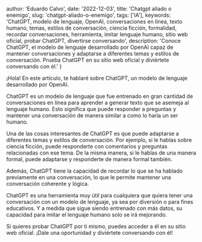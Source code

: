 
  author: 'Eduardo Calvo',
  date: '2022-12-03',
  title: 'Chatgpt aliado o enemigo',
  slug: 'chatgpt-aliado-o-enemigo',
  tags: ['IA'],
  keywords: 'ChatGPT, modelo de lenguaje, OpenAI, conversaciones en línea, texto humano, temas, estilos de conversación, ciencia ficción, formalidad, recordar conversaciones, herramienta, imitar lenguaje humano, sitio web oficial, probar ChatGPT, divertirse conversando',
  description: 'Conoce ChatGPT, el modelo de lenguaje desarrollado por OpenAI capaz de mantener conversaciones y adaptarse a diferentes temas y estilos de conversación. Prueba ChatGPT en su sitio web oficial y diviértete conversando con él.'
}


¡Hola! En este artículo, te hablaré sobre ChatGPT, un modelo de lenguaje desarrollado por OpenAI.

ChatGPT es un modelo de lenguaje que fue entrenado en gran cantidad de conversaciones en línea para aprender a generar texto que se asemeja al lenguaje humano. Esto significa que puede responder a preguntas y mantener una conversación de manera similar a como lo haría un ser humano.

Una de las cosas interesantes de ChatGPT es que puede adaptarse a diferentes temas y estilos de conversación. Por ejemplo, si le hablas sobre ciencia ficción, puede responderte con comentarios y preguntas relacionadas con ese tema. De la misma manera, si le hablas de una manera formal, puede adaptarse y responderte de manera formal también.

Además, ChatGPT tiene la capacidad de recordar lo que se ha hablado previamente en una conversación, lo que le permite mantener una conversación coherente y lógica.

ChatGPT es una herramienta muy útil para cualquiera que quiera tener una conversación con un modelo de lenguaje, ya sea por diversión o para fines educativos. Y a medida que sigue siendo entrenado con más datos, su capacidad para imitar el lenguaje humano solo se irá mejorando.

Si quieres probar ChatGPT por ti mismo, puedes acceder a él en su sitio web oficial. ¡Dale una oportunidad y diviértete conversando con él!